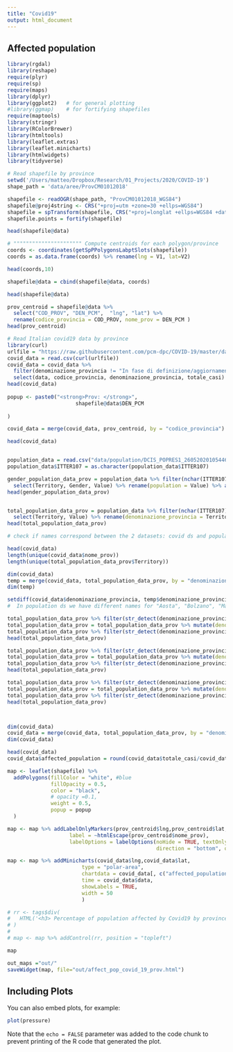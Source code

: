 ```yaml
---
title: "Covid19"
output: html_document
---
```



## Affected population

```r
library(rgdal) 
library(reshape)
require(plyr)
require(sp)
require(maps)
library(dplyr)
library(ggplot2)   # for general plotting
#library(ggmap)    # for fortifying shapefiles
require(maptools)
library(stringr)
library(RColorBrewer)
library(htmltools)
library(leaflet.extras)
library(leaflet.minicharts)
library(htmlwidgets)
library(tidyverse)

# Read shapefile by province
setwd('/Users/matteo/Dropbox/Research/01_Projects/2020/COVID-19')
shape_path = 'data/aree/ProvCM01012018'

shapefile <- readOGR(shape_path, "ProvCM01012018_WGS84")
shapefile@proj4string <- CRS("+proj=utm +zone=30 +ellps=WGS84")
shapefile = spTransform(shapefile, CRS("+proj=longlat +ellps=WGS84 +datum=WGS84"))
shapefile.points = fortify(shapefile)

head(shapefile@data)

# """""""""""""""""""""" Compute centroids for each polygon/province
coords <- coordinates(getSpPPolygonsLabptSlots(shapefile))
coords = as.data.frame(coords) %>% rename(lng = V1, lat=V2)

head(coords,10)

shapefile@data = cbind(shapefile@data, coords)

head(shapefile@data)

prov_centroid = shapefile@data %>% 
  select("COD_PROV", "DEN_PCM",  "lng", "lat") %>% 
  rename(codice_provincia = COD_PROV, nome_prov = DEN_PCM )
head(prov_centroid)

# Read Italian covid19 data by province
library(curl)
urlfile = "https://raw.githubusercontent.com/pcm-dpc/COVID-19/master/dati-province/dpc-covid19-ita-province.csv"
covid_data = read.csv(curl(urlfile))
covid_data = covid_data %>% 
  filter(denominazione_provincia != "In fase di definizione/aggiornamento") %>% 
  select(data, codice_provincia, denominazione_provincia, totale_casi) 
head(covid_data)
 
popup <- paste0("<strong>Prov: </strong>",
                      shapefile@data$DEN_PCM
                      
)

covid_data = merge(covid_data, prov_centroid, by = "codice_provincia")

head(covid_data)


population_data = read.csv("data/population/DCIS_POPRES1_26052020105446637.csv")
population_data$ITTER107 = as.character(population_data$ITTER107)

gender_population_data_prov = population_data %>% filter(nchar(ITTER107) == 5 & Marital.status == "total" & Age == "total") %>% 
  select(Territory, Gender, Value) %>% rename(population = Value) %>% as.data.frame()
head(gender_population_data_prov)


total_population_data_prov = population_data %>% filter(nchar(ITTER107) == 5 & Gender == "total" & Marital.status == "total" & Age == "total") %>% 
  select(Territory, Value) %>% rename(denominazione_provincia = Territory ,population = Value) %>% as.data.frame()
head(total_population_data_prov)

# check if names correspond between the 2 datasets: covid ds and population ds

head(covid_data)
length(unique(covid_data$nome_prov))
length(unique(total_population_data_prov$Territory))

dim(covid_data)
temp = merge(covid_data, total_population_data_prov, by = "denominazione_provincia")
dim(temp)

setdiff(covid_data$denominazione_provincia, temp$denominazione_provincia)
#  In population ds we have different names for "Aosta", "Bolzano", "Massa Carrara": make names homogeneous

total_population_data_prov %>% filter(str_detect(denominazione_provincia, "Aosta") ) %>% head()
total_population_data_prov = total_population_data_prov %>% mutate(denominazione_provincia = factor(ifelse(denominazione_provincia == "Valle d'Aosta / Vallée d'Aoste", "Aosta",  as.character(denominazione_provincia))))
total_population_data_prov %>% filter(str_detect(denominazione_provincia, "Aosta") ) %>% head()
head(total_population_data_prov)

total_population_data_prov %>% filter(str_detect(denominazione_provincia, "Bolzano") ) %>% head()
total_population_data_prov = total_population_data_prov %>% mutate(denominazione_provincia = factor(ifelse(denominazione_provincia == "Bolzano / Bozen", "Bolzano",  as.character(denominazione_provincia))))
total_population_data_prov %>% filter(str_detect(denominazione_provincia, "Bolzano") ) %>% head()
head(total_population_data_prov)

total_population_data_prov %>% filter(str_detect(denominazione_provincia, "Massa") ) %>% head()
total_population_data_prov = total_population_data_prov %>% mutate(denominazione_provincia = factor(ifelse(denominazione_provincia == "Massa-Carrara", "Massa Carrara",  as.character(denominazione_provincia))))
total_population_data_prov %>% filter(str_detect(denominazione_provincia, "Massa") ) %>% head()
head(total_population_data_prov)



dim(covid_data)
covid_data = merge(covid_data, total_population_data_prov, by = "denominazione_provincia")
dim(covid_data)

head(covid_data)
covid_data$affected_population = round(covid_data$totale_casi/covid_data$population*100,4)

map <- leaflet(shapefile) %>%
  addPolygons(fillColor = "white", #blue
              fillOpacity = 0.5,
              color = "black",
              # opacity =0.1,
              weight = 0.5,
              popup = popup
  )

map <- map %>% addLabelOnlyMarkers(prov_centroid$lng,prov_centroid$lat,
                    label = ~htmlEscape(prov_centroid$nome_prov),
                    labelOptions = labelOptions(noHide = TRUE, textOnly = TRUE, 
                                                direction = "bottom", offset = c(0,0)))

map <- map %>% addMinicharts(covid_data$lng,covid_data$lat,
                        type = "polar-area",
                        chartdata = covid_data[, c("affected_population")], 
                        time = covid_data$data,
                        showLabels = TRUE,
                        width = 50
                        ) 

# rr <- tags$div(
#   HTML('<h3> Percentage of population affected by Covid19 by province </h3>')
# )  
# 
# map <- map %>% addControl(rr, position = "topleft")

map

out_maps ="out/"
saveWidget(map, file="out/affect_pop_covid_19_prov.html")

```

## Including Plots

You can also embed plots, for example:

```r
plot(pressure)
```

Note that the `echo = FALSE` parameter was added to the code chunk to prevent printing of the R code that generated the plot.
